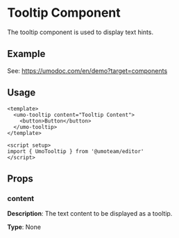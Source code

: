 # Tooltip Component

The tooltip component is used to display text hints.

## Example

See: https://umodoc.com/en/demo?target=components

## Usage

```vue
<template>
  <umo-tooltip content="Tooltip Content">
    <button>Button</button>
  </umo-tooltip>
</template>

<script setup>
import { UmoTooltip } from '@umoteam/editor'
</script>
```

## Props

### content

**Description**: The text content to be displayed as a tooltip.

**Type**: None